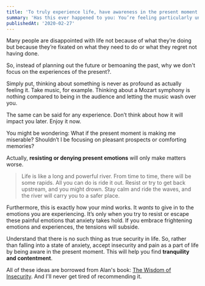 ```yaml
---
title: 'To truly experience life, have awareness in the present moment'
summary: 'Has this ever happened to you: You’re feeling particularly unhappy or hopeless, and someone, instead of taking pity, tells you that you’re thinking too much? It might seem a bit callous, but, actually, that person was probably right.'
publishedAt: '2020-02-27'
---
```


Many people are disappointed with life not because of what they’re doing but because they’re fixated on what they need to do or what they regret not having done.

So, instead of planning out the future or bemoaning the past, why we don't focus on the experiences of the present?.

Simply put, thinking about something is never as profound as actually feeling it. Take music, for example. Thinking about a Mozart symphony is nothing compared to being in the audience and letting the music wash over you.

The same can be said for any experience. Don’t think about how it will impact you later. Enjoy it now.

You might be wondering: What if the present moment is making me miserable? Shouldn’t I be focusing on pleasant prospects or comforting memories?

Actually, **resisting or denying present emotions** will only make matters worse.

> Life is like a long and powerful river. From time to time, there will be some rapids. All you can do is ride it out. Resist or try to get back upstream, and you might drown. Stay calm and ride the waves, and the river will carry you to a safer place.

Furthermore, this is exactly how your mind works. It <em>wants</em> to give in to the emotions you are experiencing. It’s only when you try to resist or escape these painful emotions that anxiety takes hold. If you embrace frightening emotions and experiences, the tensions will subside.

Understand that there is no such thing as true security in life. So, rather than falling into a state of anxiety, accept insecurity and pain as a part of life by being aware in the present moment. This will help you find **tranquility and contentment**.

All of these ideas are borrowed from Alan's book: [The Wisdom of Insecurity](https://www.goodreads.com/book/show/551520.The_Wisdom_of_Insecurity). And I'll never get tired of recommending it.
